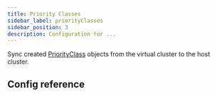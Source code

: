 ```yaml
---
title: Priority Classes
sidebar_label: priorityClasses
sidebar_position: 3
description: Configuration for ...
---
```



Sync created [PriorityClass](https://kubernetes.io/docs/concepts/scheduling-eviction/pod-priority-preemption/#priorityclass) objects from the virtual cluster to the host cluster.

## Config reference

<EnableSwitch/>